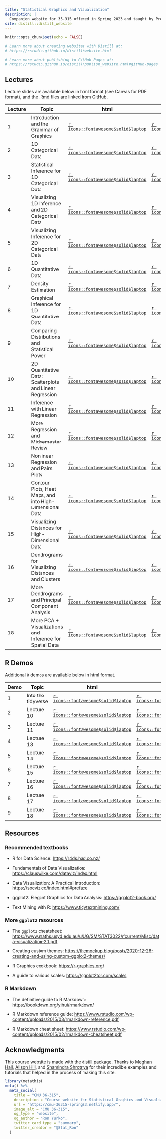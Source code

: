 ```yaml
---
title: "Statistical Graphics and Visualization"
description: |
  Companion website for 35-315 offered in Spring 2023 and taught by Professor Ron Yurko.
site: distill::distill_website
---
```


```r
knitr::opts_chunk$set(echo = FALSE)

# Learn more about creating websites with Distill at:
# https://rstudio.github.io/distill/website.html

# Learn more about publishing to GitHub Pages at:
# https://rstudio.github.io/distill/publish_website.html#github-pages

```


## Lectures

Lecture slides are available below in html format (see Canvas for PDF format), and the .Rmd files are linked from GitHub.

| Lecture | Topic                         | html                                                                               | Rmd                                                                                                              |
|---------|-----------------------------------------|-----------|-----------|
| 1       | Introduction and the Grammar of Graphics | [`r icons::fontawesome$solid$laptop`](https://cmu-36315-spring23.netlify.app/slides/Lec1#1) | [`r icons::fontawesome$brands$github`](https://github.com/ryurko/Spring23-36315-Website/blob/main/slides/Lec1.Rmd) |
| 2       | 1D Categorical Data | [`r icons::fontawesome$solid$laptop`](https://cmu-36315-spring23.netlify.app/slides/Lec2#1) | [`r icons::fontawesome$brands$github`](https://github.com/ryurko/Spring23-36315-Website/blob/main/slides/Lec2.Rmd) |
| 3       | Statistical Inference for 1D Categorical Data | [`r icons::fontawesome$solid$laptop`](https://cmu-36315-spring23.netlify.app/slides/Lec3#1) | [`r icons::fontawesome$brands$github`](https://github.com/ryurko/Spring23-36315-Website/blob/main/slides/Lec3.Rmd) |
| 4       | Visualizing 1D Inference and 2D Categorical Data | [`r icons::fontawesome$solid$laptop`](https://cmu-36315-spring23.netlify.app/slides/Lec4#1) | [`r icons::fontawesome$brands$github`](https://github.com/ryurko/Spring23-36315-Website/blob/main/slides/Lec4.Rmd) |
| 5       | Visualizing Inference for 2D Categorical Data | [`r icons::fontawesome$solid$laptop`](https://cmu-36315-spring23.netlify.app/slides/Lec5#1) | [`r icons::fontawesome$brands$github`](https://github.com/ryurko/Spring23-36315-Website/blob/main/slides/Lec5.Rmd) |
| 6       | 1D Quantitative Data | [`r icons::fontawesome$solid$laptop`](https://cmu-36315-spring23.netlify.app/slides/Lec6#1) | [`r icons::fontawesome$brands$github`](https://github.com/ryurko/Spring23-36315-Website/blob/main/slides/Lec6.Rmd) |
| 7       | Density Estimation | [`r icons::fontawesome$solid$laptop`](https://cmu-36315-spring23.netlify.app/slides/Lec7#1) | [`r icons::fontawesome$brands$github`](https://github.com/ryurko/Spring23-36315-Website/blob/main/slides/Lec7.Rmd) |
| 8       | Graphical Inference for 1D Quantitative Data | [`r icons::fontawesome$solid$laptop`](https://cmu-36315-spring23.netlify.app/slides/Lec8#1) | [`r icons::fontawesome$brands$github`](https://github.com/ryurko/Spring23-36315-Website/blob/main/slides/Lec8.Rmd) |
| 9       | Comparing Distributions and Statistical Power | [`r icons::fontawesome$solid$laptop`](https://cmu-36315-spring23.netlify.app/slides/Lec9#1) | [`r icons::fontawesome$brands$github`](https://github.com/ryurko/Spring23-36315-Website/blob/main/slides/Lec9.Rmd) |
| 10      | 2D Quantitative Data: Scatterplots and Linear Regression | [`r icons::fontawesome$solid$laptop`](https://cmu-36315-spring23.netlify.app/slides/Lec10#1) | [`r icons::fontawesome$brands$github`](https://github.com/ryurko/Spring23-36315-Website/blob/main/slides/Lec10.Rmd) |
| 11      | Inference with Linear Regression | [`r icons::fontawesome$solid$laptop`](https://cmu-36315-spring23.netlify.app/slides/Lec11#1) | [`r icons::fontawesome$brands$github`](https://github.com/ryurko/Spring23-36315-Website/blob/main/slides/Lec11.Rmd) |
| 12      | More Regression and Midsemester Review | [`r icons::fontawesome$solid$laptop`](https://cmu-36315-spring23.netlify.app/slides/Lec12#1) | [`r icons::fontawesome$brands$github`](https://github.com/ryurko/Spring23-36315-Website/blob/main/slides/Lec12.Rmd) |
| 13      | Nonlinear Regression and Pairs Plots | [`r icons::fontawesome$solid$laptop`](https://cmu-36315-spring23.netlify.app/slides/Lec13#1) | [`r icons::fontawesome$brands$github`](https://github.com/ryurko/Spring23-36315-Website/blob/main/slides/Lec13.Rmd) |
| 14      | Contour Plots, Heat Maps, and into High-Dimensional Data | [`r icons::fontawesome$solid$laptop`](https://cmu-36315-spring23.netlify.app/slides/Lec14#1) | [`r icons::fontawesome$brands$github`](https://github.com/ryurko/Spring23-36315-Website/blob/main/slides/Lec14.Rmd) |
| 15      | Visualizing Distances for High-Dimensional Data | [`r icons::fontawesome$solid$laptop`](https://cmu-36315-spring23.netlify.app/slides/Lec15#1) | [`r icons::fontawesome$brands$github`](https://github.com/ryurko/Spring23-36315-Website/blob/main/slides/Lec15.Rmd) |
| 16      | Dendrograms for Visualizing Distances and Clusters | [`r icons::fontawesome$solid$laptop`](https://cmu-36315-spring23.netlify.app/slides/Lec16#1) | [`r icons::fontawesome$brands$github`](https://github.com/ryurko/Spring23-36315-Website/blob/main/slides/Lec16.Rmd) |
| 17      | More Dendrograms and Principal Component Analysis | [`r icons::fontawesome$solid$laptop`](https://cmu-36315-spring23.netlify.app/slides/Lec17#1) | [`r icons::fontawesome$brands$github`](https://github.com/ryurko/Spring23-36315-Website/blob/main/slides/Lec17.Rmd) |
| 18      | More PCA + Visualizations and Inference for Spatial Data | [`r icons::fontawesome$solid$laptop`](https://cmu-36315-spring23.netlify.app/slides/Lec18#1) | [`r icons::fontawesome$brands$github`](https://github.com/ryurko/Spring23-36315-Website/blob/main/slides/Lec18.Rmd) |



## R Demos

Additional `R` demos are available below in html format.

| Demo  | Topic                | html   | Rmd       |
|-------|--------------------|--------|-----------|
| 1     | Into the tidyverse | [`r icons::fontawesome$solid$laptop`](https://cmu-36315-spring23.netlify.app/demos/Demo1.html) | [`r icons::fontawesome$brands$github`](https://github.com/ryurko/Spring23-36315-Website/blob/main/demos/Demo1.Rmd) |
| 2     | Lecture 10 | [`r icons::fontawesome$solid$laptop`](https://cmu-36315-spring23.netlify.app/demos/Lecture10_R_Demo.html) | [`r icons::fontawesome$brands$github`](https://github.com/ryurko/Spring23-36315-Website/blob/main/demos/Lecture10_R_Demo.Rmd) |
| 3     | Lecture 11 | [`r icons::fontawesome$solid$laptop`](https://cmu-36315-spring23.netlify.app/demos/Lecture11_R_Demo.html) | [`r icons::fontawesome$brands$github`](https://github.com/ryurko/Spring23-36315-Website/blob/main/demos/Lecture11_R_Demo.Rmd) |
| 4     | Lecture 13 | [`r icons::fontawesome$solid$laptop`](https://cmu-36315-spring23.netlify.app/demos/Lecture13_R_Demo.html) | [`r icons::fontawesome$brands$github`](https://github.com/ryurko/Spring23-36315-Website/blob/main/demos/Lecture13_R_Demo.Rmd) |
| 5     | Lecture 14 | [`r icons::fontawesome$solid$laptop`](https://cmu-36315-spring23.netlify.app/demos/Lecture14_R_Demo.html) | [`r icons::fontawesome$brands$github`](https://github.com/ryurko/Spring23-36315-Website/blob/main/demos/Lecture14_R_Demo.Rmd) |
| 6     | Lecture 15 | [`r icons::fontawesome$solid$laptop`](https://cmu-36315-spring23.netlify.app/demos/Lecture15_R_Demo.html) | [`r icons::fontawesome$brands$github`](https://github.com/ryurko/Spring23-36315-Website/blob/main/demos/Lecture15_R_Demo.Rmd) |
| 7     | Lecture 16 | [`r icons::fontawesome$solid$laptop`](https://cmu-36315-spring23.netlify.app/demos/Lecture16_R_Demo.html) | [`r icons::fontawesome$brands$github`](https://github.com/ryurko/Spring23-36315-Website/blob/main/demos/Lecture16_R_Demo.Rmd) |
| 8     | Lecture 17 | [`r icons::fontawesome$solid$laptop`](https://cmu-36315-spring23.netlify.app/demos/Lecture17_R_Demo.html) | [`r icons::fontawesome$brands$github`](https://github.com/ryurko/Spring23-36315-Website/blob/main/demos/Lecture17_R_Demo.Rmd) |
| 9     | Lecture 18 | [`r icons::fontawesome$solid$laptop`](https://cmu-36315-spring23.netlify.app/demos/Lecture18_R_Demo.html) | [`r icons::fontawesome$brands$github`](https://github.com/ryurko/Spring23-36315-Website/blob/main/demos/Lecture18_R_Demo.Rmd) |



## Resources

### Recommended textbooks

-   R for Data Science: <https://r4ds.had.co.nz/>

-   Fundamentals of Data Visualization: <https://clauswilke.com/dataviz/index.html>

-   Data Visualization: A Practical Introduction: <https://socviz.co/index.html#preface>

-   ggplot2: Elegant Graphics for Data Analysis: <https://ggplot2-book.org/>

-   Text Mining with R: <https://www.tidytextmining.com/>

### More `ggplot2` resources

-   The `ggplot2` cheatsheet: <https://www.maths.usyd.edu.au/u/UG/SM/STAT3022/r/current/Misc/data-visualization-2.1.pdf>

-   Creating custom themes: <https://themockup.blog/posts/2020-12-26-creating-and-using-custom-ggplot2-themes/>

-   R Graphics cookbook: <https://r-graphics.org/>

-   A guide to various scales: <https://ggplot2tor.com/scales>

### R Markdown

-   The definitive guide to R Markdown: <https://bookdown.org/yihui/rmarkdown/>

-   R Markdown reference guide: <https://www.rstudio.com/wp-content/uploads/2015/03/rmarkdown-reference.pdf>

-   R Markdown cheat sheet: <https://www.rstudio.com/wp-content/uploads/2015/02/rmarkdown-cheatsheet.pdf>

## Acknowledgments {.appendix}

This course website is made with the [distill package](https://rstudio.github.io/distill/). Thanks to [Meghan Hall](https://meghan.rbind.io/), [Alison Hill](https://rstudio-education.github.io/teaching-in-production/), and [Shamindra Shrotriya](https://www.shamindras.com/posts/2019-07-11-shrotriya2019distillpt1/) for their incredible examples and tutorials that helped in the process of making this site.

```r
library(metathis)
meta() %>%
  meta_social(
    title = "CMU 36-315",
    description = "Course website for Statistical Graphics and Visualization, by Ron Yurko",
    url = "https://cmu-36315-spring23.netlify.app/",
    image_alt = "CMU 36-315",
    og_type = "website",
    og_author = "Ron Yurko",
    twitter_card_type = "summary",
    twitter_creator = "@Stat_Ron"
  )
```
